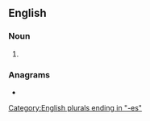 ==English==

===Noun===
{{head|en|noun form}}

# {{plural of|en|anus}}

===Anagrams===
* {{anagrams|en|a=aenssu|usneas}}

[[Category:English plurals ending in "-es"]]